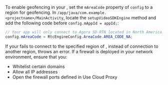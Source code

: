 
<PlatformWrapper platform="android">

To enable geofencing in your <Vpl k="CLIENT" />, set the `mAreaCode` property of `config` to a region for geofencing. In `/app/java/com.example.<projectname>/MainActivity`, locate the `setupVideoSDKEngine` method and add the following code before `config.mAppId = appId;`:
```java
// Your app will only connect to Agora SD-RTN located in North America.
config.mAreaCode = RtcEngineConfig.AreaCode.AREA_CODE_NA;
```
If your <Vpl k="CLIENT" /> fails to connect to the specified region of <Vg k="AGORA_BACKEND" />, instead of connection to another <Vg k="AGORA_BACKEND" /> region, <Vg k="VSDK" /> throws an error. If a firewall is deployed in your network environment, ensure that you:

* Whitelist certain domains
* Allow all IP addresses
* Open the firewall ports defined in <Link to= "{{global.AGORA_DOCS_URL}}/{{platform.NAME}}/cloudproxy_native?platform={{platform.NAME}}">Use Cloud Proxy</Link>

</PlatformWrapper>